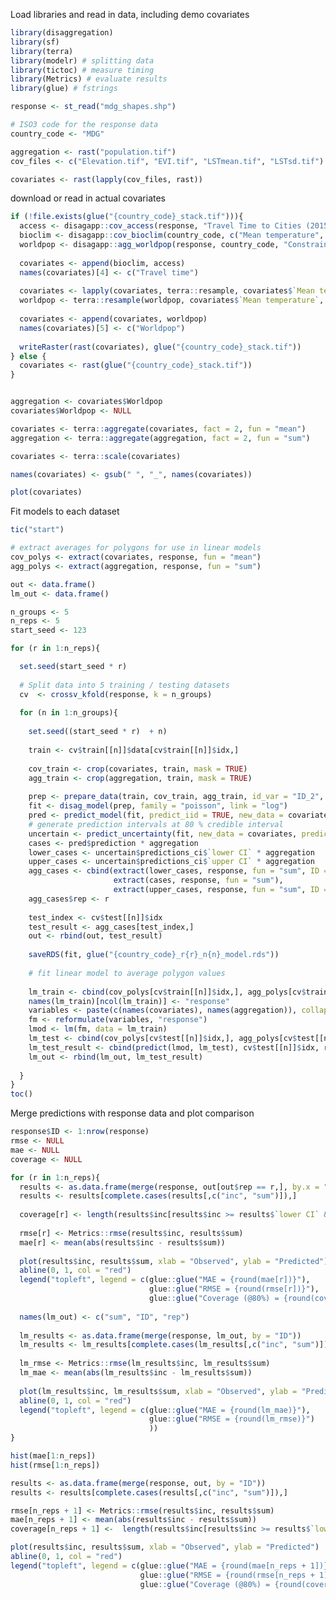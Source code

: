 
Load libraries and read in data, including demo covariates

```r
library(disaggregation)
library(sf)
library(terra)
library(modelr) # splitting data
library(tictoc) # measure timing
library(Metrics) # evaluate results
library(glue) # fstrings

response <- st_read("mdg_shapes.shp")

# ISO3 code for the response data
country_code <- "MDG"

aggregation <- rast("population.tif")
cov_files <- c("Elevation.tif", "EVI.tif", "LSTmean.tif", "LSTsd.tif")

covariates <- rast(lapply(cov_files, rast))
```

download or read in actual covariates

```r
if (!file.exists(glue("{country_code}_stack.tif"))){
  access <- disagapp::cov_access(response, "Travel Time to Cities (2015)")
  bioclim <- disagapp::cov_bioclim(country_code, c("Mean temperature", "Isothermality", "Total precipitation"), response)
  worldpop <- disagapp::agg_worldpop(response, country_code, "Constrained", "1km", 2020)
  
  covariates <- append(bioclim, access)
  names(covariates)[4] <- c("Travel time")
  
  covariates <- lapply(covariates, terra::resample, covariates$`Mean temperature`)
  worldpop <- terra::resample(worldpop, covariates$`Mean temperature`, method = "sum")
  
  covariates <- append(covariates, worldpop)
  names(covariates)[5] <- c("Worldpop")
  
  writeRaster(rast(covariates), glue("{country_code}_stack.tif"))
} else {
  covariates <- rast(glue("{country_code}_stack.tif"))
}


aggregation <- covariates$Worldpop
covariates$Worldpop <- NULL

covariates <- terra::aggregate(covariates, fact = 2, fun = "mean")
aggregation <- terra::aggregate(aggregation, fact = 2, fun = "sum")

covariates <- terra::scale(covariates)

names(covariates) <- gsub(" ", "_", names(covariates))

plot(covariates)
```


Fit models to each dataset

```r

tic("start")

# extract averages for polygons for use in linear models
cov_polys <- extract(covariates, response, fun = "mean")
agg_polys <- extract(aggregation, response, fun = "sum")

out <- data.frame()
lm_out <- data.frame()

n_groups <- 5
n_reps <- 5
start_seed <- 123

for (r in 1:n_reps){

  set.seed(start_seed * r)
  
  # Split data into 5 training / testing datasets
  cv  <- crossv_kfold(response, k = n_groups)
  
  for (n in 1:n_groups){
    
    set.seed((start_seed * r)  + n)
    
    train <- cv$train[[n]]$data[cv$train[[n]]$idx,]
  
    cov_train <- crop(covariates, train, mask = TRUE)
    agg_train <- crop(aggregation, train, mask = TRUE)
  
    prep <- prepare_data(train, cov_train, agg_train, id_var = "ID_2", response_var = "inc", na_action = TRUE, make_mesh = TRUE)
    fit <- disag_model(prep, family = "poisson", link = "log")
    pred <- predict_model(fit, predict_iid = TRUE, new_data = covariates)
    # generate prediction intervals at 80 % credible interval
    uncertain <- predict_uncertainty(fit, new_data = covariates, predict_iid = TRUE, CI = 0.8)
    cases <- pred$prediction * aggregation
    lower_cases <- uncertain$predictions_ci$`lower CI` * aggregation
    upper_cases <- uncertain$predictions_ci$`upper CI` * aggregation
    agg_cases <- cbind(extract(lower_cases, response, fun = "sum", ID = FALSE), 
                       extract(cases, response, fun = "sum"), 
                       extract(upper_cases, response, fun = "sum", ID = FALSE))
    agg_cases$rep <- r
  
    test_index <- cv$test[[n]]$idx
    test_result <- agg_cases[test_index,]
    out <- rbind(out, test_result)
  
    saveRDS(fit, glue("{country_code}_r{r}_n{n}_model.rds"))
    
    # fit linear model to average polygon values
  
    lm_train <- cbind(cov_polys[cv$train[[n]]$idx,], agg_polys[cv$train[[n]]$idx,], response$inc[cv$train[[n]]$idx])
    names(lm_train)[ncol(lm_train)] <- "response"
    variables <- paste(c(names(covariates), names(aggregation)), collapse = " * ")
    fm <- reformulate(variables, "response")
    lmod <- lm(fm, data = lm_train)
    lm_test <- cbind(cov_polys[cv$test[[n]]$idx,], agg_polys[cv$test[[n]]$idx,], response$inc[cv$test[[n]]$idx])
    lm_test_result <- cbind(predict(lmod, lm_test), cv$test[[n]]$idx, r)
    lm_out <- rbind(lm_out, lm_test_result)
    
  }
}
toc()

```

Merge predictions with response data and plot comparison

```r

response$ID <- 1:nrow(response)
rmse <- NULL
mae <- NULL
coverage <- NULL

for (r in 1:n_reps){
  results <- as.data.frame(merge(response, out[out$rep == r,], by.x = "ID", by.y="ID"))
  results <- results[complete.cases(results[,c("inc", "sum")]),]
  
  coverage[r] <- length(results$inc[results$inc >= results$`lower CI` & results$inc <= results$`upper CI`]) / nrow(response) * 100
  
  rmse[r] <- Metrics::rmse(results$inc, results$sum)
  mae[r] <- mean(abs(results$inc - results$sum))
  
  plot(results$inc, results$sum, xlab = "Observed", ylab = "Predicted")
  abline(0, 1, col = "red")
  legend("topleft", legend = c(glue::glue("MAE = {round(mae[r])}"),
                               glue::glue("RMSE = {round(rmse[r])}"),
                               glue::glue("Coverage (@80%) = {round(coverage[r])} % ")))
  
  names(lm_out) <- c("sum", "ID", "rep")
  
  lm_results <- as.data.frame(merge(response, lm_out, by = "ID"))
  lm_results <- lm_results[complete.cases(lm_results[,c("inc", "sum")]),]
  
  lm_rmse <- Metrics::rmse(lm_results$inc, lm_results$sum)
  lm_mae <- mean(abs(lm_results$inc - lm_results$sum))
  
  plot(lm_results$inc, lm_results$sum, xlab = "Observed", ylab = "Predicted")
  abline(0, 1, col = "red")
  legend("topleft", legend = c(glue::glue("MAE = {round(lm_mae)}"), 
                               glue::glue("RMSE = {round(lm_rmse)}")
                               ))
}

hist(mae[1:n_reps])
hist(rmse[1:n_reps])

results <- as.data.frame(merge(response, out, by = "ID"))
results <- results[complete.cases(results[,c("inc", "sum")]),]

rmse[n_reps + 1] <- Metrics::rmse(results$inc, results$sum)
mae[n_reps + 1] <- mean(abs(results$inc - results$sum))
coverage[n_reps + 1] <-  length(results$inc[results$inc >= results$`lower CI` & results$inc <= results$`upper CI`]) / nrow(response) * 100

plot(results$inc, results$sum, xlab = "Observed", ylab = "Predicted")
abline(0, 1, col = "red")
legend("topleft", legend = c(glue::glue("MAE = {round(mae[n_reps + 1])}"), 
                             glue::glue("RMSE = {round(rmse[n_reps + 1])}"),
                             glue::glue("Coverage (@80%) = {round(coverage[n_reps + 1])} % ")))
  
```

